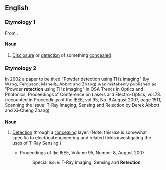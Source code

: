 ==English==

===Etymology 1===
From {{etyl|la|en}} {{m|la|retectionem||to uncover or disclose}}.

====Noun====
{{en-noun}}

# {{lb|en|obsolete}} [[disclosure|Disclosure]] or [[detection]] of something [[concealed]].

===Etymology 2===
In 2002 a paper to be titled "Powder detection using THz imaging" (by Wang, Ferguson, Manella, Abbot and Zhang) was mistakenly published as "Powder '''retection''' using THz imaging" in OSA Trends in Optics and Photonics, Proceedings of Conference on Lasers and Electro-Optics, vol.73. (recounted in Proceedings of the IEEE, vol 95, No. 8 August 2007, page 1511, Scanning the Issue: T-Ray Imaging, Sensing and Retection by Derek Abbott and Xi-Cheng Zhang)

====Noun====
{{en-noun}}

# {{lb|en|engineering}} [[detection|Detection]] through a [[concealing]] layer. (Note: this use is somewhat specific to electrical engineering and related fields investigating the uses of T-Ray Sensing.)
#* Proceedings of the IEEE, Volume 95, Number 8, August 2007
#*: Special issue: T-Ray Imaging, Sensing and '''Retection'''